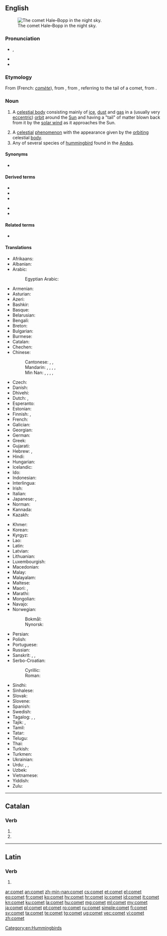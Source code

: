 {{also|Comet}}
==English==
{{wikipedia}}
[[Image:Comet-Hale-Bopp-29-03-1997 hires adj.jpg|thumb|right|The comet Hale–Bopp in the night sky.]]

===Pronunciation===
* {{enPR|kŏm'ət}}, {{IPA|/ˈkɒmət/|lang=en}}
* {{audio|en-us-comet.ogg|Audio (US)|lang=en}}
* {{rhymes|ɒmɪt|lang=en}}

===Etymology===
From {{etyl|fro|en}} {{m|fro|comete}} (French: ''[[comète]]''), from {{etyl|la|en}} {{m|la|cometes}}, from {{etyl|grc|en}} {{m|grc|κομήτης||longhaired}}, referring to the tail of a comet, from {{m|grc|κόμη||hair}}.

===Noun===
{{en-noun}}

# {{label|en|astronomy}} A [[celestial body]] consisting mainly of [[ice]], [[dust]] and [[gas]] in a (usually very [[eccentric]]) [[orbit]] around the [[Sun]] and having a "tail" of matter blown back from it by the [[solar wind]] as it approaches the Sun.
# A [[celestial]] [[phenomenon]] with the appearance given by the [[orbiting]] celestial [[body]].
# Any of several species of [[hummingbird]] found in the [[Andes]].

====Synonyms====
* {{l|en|faxed star}}

====Derived terms====
{{der-top}}
* {{l|en|Biela's Comet}}
* {{l|en|cometary}}
* {{l|en|cometoid}}
{{der-mid}}
* {{l|en|exocomet}}
* {{l|en|Halley's Comet}}
{{der-bottom}}

====Related terms====
* {{l|en|periodic comet}}

====Translations====
{{trans-top|a celestial body, generally with a tail}}
* Afrikaans: {{t|af|komeet}}
* Albanian: {{t+|sq|kometë|f}}
* Arabic: {{t|ar|مُذَنَّب|m}}
*: Egyptian Arabic: {{t|arz|مذنب|m|tr=muzanab|sc=Arab}}
* Armenian: {{t+|hy|գիսաստղ}}
* Asturian: {{t|ast|cometa|m}}
* Azeri: {{t|az|kometa}}
* Bashkir: {{t|ba|комета|sc=Cyrl}}
* Basque: {{t+|eu|kometa}}
* Belarusian: {{t|be|каме́та|f|sc=Cyrl}}
* Bengali: {{t|bn|ধূমকেতু|tr=dhumketu|sc=Beng}}
* Breton: {{t|br|steredenn-lostek|f}}
* Bulgarian: {{t|bg|коме́та|f}}
* Burmese: {{t+|my|ကြယ်တံခွန်|sc=Mymr}}
* Catalan: {{t|ca|cometa|m}}
* Chechen: {{t|ce|комета}}
* Chinese:
*: Cantonese: {{t|yue|彗星|tr=seoi6 sing1|sc=Hani}}, {{t|yue|掃把星|sc=Hani}}, {{t|yue|扫把星|tr=sou3 baa2 sing1|sc=Hani}}
*: Mandarin: {{t+|cmn|彗星|tr=huìxīng|sc=Hani}}, {{t+|cmn|掃帚星|sc=Hani}}, {{t+|cmn|扫帚星|tr=sǎozhǒuxīng|sc=Hani}}, {{t+|cmn|掃把星|sc=Hani}}, {{t+|cmn|扫把星|tr=sàobǎxīng|sc=Hani}}
*: Min Nan: {{t+|nan|長尾星|sc=Hani}}, {{t|nan|长尾星|tr=tn̂g-bóe-chheⁿ, tn̂g-bóe-chhiⁿ|sc=Hani}}, {{t+|nan|掃帚星|sc=Hani}}, {{t|nan|扫帚星|tr=sàu-chhiú-chheⁿ, sàu-chhiú-chhiⁿ|sc=Hani}}, {{t|nan|彗星|tr=hūi-chheⁿ, hūi-chhiⁿ, hūi-seng|sc=Hani}}
* Czech: {{t+|cs|kometa|f}}
* Danish: {{t+|da|komet|c}}
* Dhivehi: {{t|dv|ގިނިހިލަ|sc=Thaa}}
* Dutch: {{t+|nl|komeet|m}}, {{t+|nl|staartster|f}}
* Esperanto: {{t|eo|kometo}}
* Estonian: {{t|et|komeet}}
* Finnish: {{t+|fi|komeetta}} {{qualifier|scientific}}, {{t+|fi|pyrstötähti}} {{qualifier|old, colloquial}}
* French: {{t+|fr|comète|f}}
* Galician: {{t+|gl|cometa|m}}
* Georgian: {{t|ka|კომეტა}}
* German: {{t+|de|Komet|m}}
* Greek: {{t+|el|κομήτης|m}}
* Gujarati: {{t|gu|ધૂમકેતુ|tr=dhūmkētu|sc=Gujr}}
* Hebrew: {{t|he|שָׁבִיט|tr=shavit|m}}, {{t|he|כּוֹכַב שָׁבִיט|m|tr=kokháv shavít|sc=Hebr}}
* Hindi: {{t+|hi|धूमकेतु|tr=dhūmkētu|sc=Deva}}
* Hungarian: {{t+|hu|üstökös}}
* Icelandic: {{t+|is|halastjarna|f}}
* Ido: {{t+|io|kometo}}
* Indonesian: {{t+|id|komet}}
* Interlingua: {{t|ia|cometa}}
* Irish: {{t|ga|cóiméad}}
* Italian: {{t+|it|cometa|f}}
* Japanese: {{t+|ja|彗星|tr=すいせい, suisei}}, {{t|ja|箒星|tr=ほうきぼし, hōkiboshi}}
* Norman: {{t|nrf|conmète|f}}
* Kannada: {{t+|kn|ಧೂಮಕೇತು|sc=Knda}}
* Kazakh: {{t|kk|комета|sc=Cyrl}}
{{trans-mid}}
* Khmer: {{t|km|ធូមកេតុ|tr=tʰuumeaʔkaet|sc=Khmr}}
* Korean: {{t|ko|혜성|sc=Kore}}
* Kyrgyz: {{t|ky|комета|sc=Cyrl}}
* Lao: {{t+|lo|ດາວຫາງ|sc=Laoo}}
* Latin: {{t|la|cometes|m}}
* Latvian: {{t|lv|komēta|f}}
* Lithuanian: {{t+|lt|kometa|f}}
* Luxembourgish: {{t|lb|Koméit|m}}
* Macedonian: {{t|mk|коме́та|f|sc=Cyrl}}
* Malay: {{t|ms|komet}}
* Malayalam: {{t+|ml|ധൂമകേതു|sc=Mlym}}
* Maltese: {{t|mt|kometa|f}}
* Maori: {{t|mi|unahiroa}}, {{t|mi|whetūrere}}
* Marathi: {{t|mr|धूमकेतू|tr=dhūmkētū|sc=Deva}}
* Mongolian: {{t|mn|сүүлт од|sc=Cyrl}}
* Navajo: {{t|nv|sǫʼtsoh jóhonaaʼéí yináalwołígíí}}
* Norwegian:
*: Bokmål: {{t|no|komet|m}}
*: Nynorsk: {{t|nn|komet|m}}
* Persian: {{t|fa|دنباله‌دار|tr=dombâle-dâr|sc=fa-Arab}}
* Polish: {{t+|pl|kometa|f}}
* Portuguese: {{t+|pt|cometa|m}}
* Russian: {{t+|ru|коме́та|f}}
* Sanskrit: {{t+|sa|धूमकेतु|m|sc=Deva}}, {{t+|sa|केतुतारा|f|sc=Deva}}, {{t+|sa|उपग्रह|m|sc=Deva}}
* Serbo-Croatian:
*: Cyrillic: {{t|sh|комета|f}}
*: Roman: {{t+|sh|kometa|f}}
* Sindhi: {{t|sd|پڇڙ تارو|alt=پُڇُڙُ تارو|tr=pučhurru tārow|m}}
* Sinhalese: {{t|si|වල්ගාතරු|sc=Sinh}}
* Slovak: {{t|sk|kométa|f}}
* Slovene: {{t+|sl|komet|m}}
* Spanish: {{t+|es|cometa|m}}
* Swedish: {{t+|sv|komet|c}}
* Tagalog: {{t|tl|barikod}}, {{t|tl|kometa}}, {{t|tl|bandus}}
* Tajik: {{t|tg|комета|sc=Cyrl}}, {{t|tg|дунболадор|sc=Cyrl}}
* Tamil: {{t+|ta|வால்வெள்ளி|sc=Taml}}
* Tatar: {{t|tt|комета|sc=Cyrl}}
* Telugu: {{t+|te|తోకచుక్క}}
* Thai: {{t|th|ดาวหาง|tr=daao-hăang|sc=Thai}}
* Turkish: {{t+|tr|kuyruklu yıldız}}
* Turkmen: {{t|tk|kometa}}
* Ukrainian: {{t|uk|коме́та|f|sc=Cyrl}}
* Urdu: {{t|ur|کومٹ|tr=komeṭ|sc=ur-Arab}}, {{t|ur|دم دار تارا|tr=dum dār tārā|sc=ur-Arab}}, {{t|ur|دومکیت|tr=dūmkēt|sc=ur-Arab}}
* Uzbek: {{t+|uz|kometa}}
* Vietnamese: {{t+|vi|sao chổi}}
* Yiddish: {{t|yi|קאָמעט|m|sc=Hebr}}
* Zulu: {{t-needed|zu}}
{{trans-bottom}}

[[Category:en:Hummingbirds]]

----

==Catalan==

===Verb===
{{head|ca|verb form}}

# {{ca-verb form of|p=3|n=sg|t=pres|m=ind|cometre}}
# {{ca-verb form of|p=2|n=sg|m=impr|cometre}}

----

==Latin==

===Verb===
{{la-verb-form|cōmet}}

# {{inflection of|cōmō||3|s|futr|actv|indc|lang=la}}

[[ar:comet]]
[[an:comet]]
[[zh-min-nan:comet]]
[[cs:comet]]
[[et:comet]]
[[el:comet]]
[[eo:comet]]
[[fr:comet]]
[[ko:comet]]
[[hy:comet]]
[[hr:comet]]
[[io:comet]]
[[id:comet]]
[[it:comet]]
[[kn:comet]]
[[ku:comet]]
[[la:comet]]
[[hu:comet]]
[[mg:comet]]
[[ml:comet]]
[[my:comet]]
[[ja:comet]]
[[pl:comet]]
[[pt:comet]]
[[ro:comet]]
[[ru:comet]]
[[simple:comet]]
[[fi:comet]]
[[sv:comet]]
[[ta:comet]]
[[te:comet]]
[[tg:comet]]
[[ug:comet]]
[[vec:comet]]
[[vi:comet]]
[[zh:comet]]
